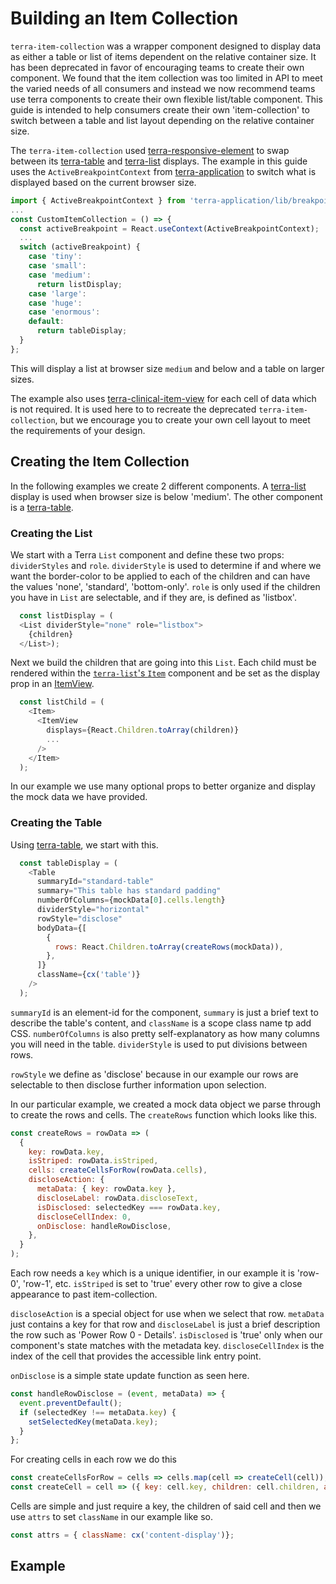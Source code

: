 
# Building an Item Collection

`terra-item-collection` was a wrapper component designed to display data as either a table or list of items dependent on the relative container size. It has been deprecated in favor of encouraging teams to create their own component. We found that the item collection was too limited in API to meet the varied needs of all consumers and instead we now recommend teams use terra components to create their own flexible list/table component. This guide is intended to help consumers create their own 'item-collection' to switch between a table and list layout depending on the relative container size.

The `terra-item-collection` used [terra-responsive-element](/components/terra-responsive-element/responsive-element/responsive-element) to swap between its [terra-table](/components/terra-table/table/table) and [terra-list](/components/terra-list/list/list) displays. The example in this guide uses the `ActiveBreakpointContext` from [terra-application](/application/terra-application/application) to switch what is displayed based on the current browser size.

```javascript
import { ActiveBreakpointContext } from 'terra-application/lib/breakpoints';
...
const CustomItemCollection = () => {
  const activeBreakpoint = React.useContext(ActiveBreakpointContext);
  ...
  switch (activeBreakpoint) {
    case 'tiny':
    case 'small':
    case 'medium':
      return listDisplay;
    case 'large':
    case 'huge':
    case 'enormous':
    default:
      return tableDisplay;
  }
};
```

This will display a list at browser size `medium` and below and a table on larger sizes.

The example also uses [terra-clinical-item-view](/components/terra-clinical-item-view/clinical-item-view/clinical-item-view) for each cell of data which is not required. It is used here to to recreate the deprecated `terra-item-collection`, but we encourage you to create your own cell layout to meet the requirements of your design.

## Creating the Item Collection

In the following examples we create 2 different components. A [terra-list](/components/terra-list/list/list) display is used when browser size is below 'medium'. The other component is a [terra-table](/components/terra-table/table/table).

### Creating the List

We start with a Terra `List` component and define these two props: `dividerStyles` and `role`. `dividerStyle` is used to determine if and where we want the border-color to be applied to each of the children and can have the values 'none', 'standard', 'bottom-only'. `role` is only used if the children you have in `List` are selectable, and if they are, is defined as 'listbox'.

```javascript
  const listDisplay = (
  <List dividerStyle="none" role="listbox">
    {children}
  </List>);
```

Next we build the children that are going into this `List`. Each child must be rendered within the [`terra-list`'s `Item`](/components/terra-list/list/list-item) component and be set as the display prop in an [ItemView](/components/terra-clinical-item-view/clinical-item-view/clinical-item-view).

```javascript
  const listChild = (
    <Item>
      <ItemView
        displays={React.Children.toArray(children)}
        ...
      />
    </Item>
  );
```

In our example we use many optional props to better organize and display the mock data we have provided.

### Creating the Table

Using [terra-table](/components/terra-table/table/table), we start with this.

```javascript
  const tableDisplay = (
    <Table
      summaryId="standard-table"
      summary="This table has standard padding"
      numberOfColumns={mockData[0].cells.length}
      dividerStyle="horizontal"
      rowStyle="disclose"
      bodyData={[
        {
          rows: React.Children.toArray(createRows(mockData)),
        },
      ]}
      className={cx('table')}
    />
  );
```

`summaryId` is an element-id for the component, `summary` is just a brief text to describe the table's content, and `className` is a scope class name tp add CSS. `numberOfColumns` is also pretty self-explanatory as how many columns you will need in the table. `dividerStyle` is used to put divisions between rows.

`rowStyle` we define as 'disclose' because in our example our rows are selectable to then disclose further information upon selection.

In our particular example, we created a mock data object we parse through to create the rows and cells. The `createRows` function which looks like this.

```javascript
const createRows = rowData => (
  {
    key: rowData.key,
    isStriped: rowData.isStriped,
    cells: createCellsForRow(rowData.cells),
    discloseAction: {
      metaData: { key: rowData.key },
      discloseLabel: rowData.discloseText,
      isDisclosed: selectedKey === rowData.key,
      discloseCellIndex: 0,
      onDisclose: handleRowDisclose,
    },
  }
);
```

Each row needs a `key` which is a unique identifier, in our example it is 'row-0', 'row-1', etc. `isStriped` is set to 'true' every other row to give a close appearance to past item-collection.

`discloseAction` is a special object for use when we select that row. `metaData` just contains a key for that row and `discloseLabel` is just a brief description the row such as 'Power Row 0 - Details'. `isDisclosed` is 'true' only when our component's state matches with the metadata key. `discloseCellIndex` is the index of the cell that provides the accessible link entry point.

`onDisclose` is a simple state update function as seen here.

```javascript
const handleRowDisclose = (event, metaData) => {
  event.preventDefault();
  if (selectedKey !== metaData.key) {
    setSelectedKey(metaData.key);
  }
};
```

For creating cells in each row we do this

```javascript
const createCellsForRow = cells => cells.map(cell => createCell(cell));
const createCell = cell => ({ key: cell.key, children: cell.children, attrs: cell.attrs });
```

Cells are simple and just require a key, the children of said cell and then we use `attrs` to set `className` in our example like so.

```javascript
const attrs = { className: cx('content-display')};
```

## Example
<ResponsiveListandTableExample title='Responsive List And Table Example' />
